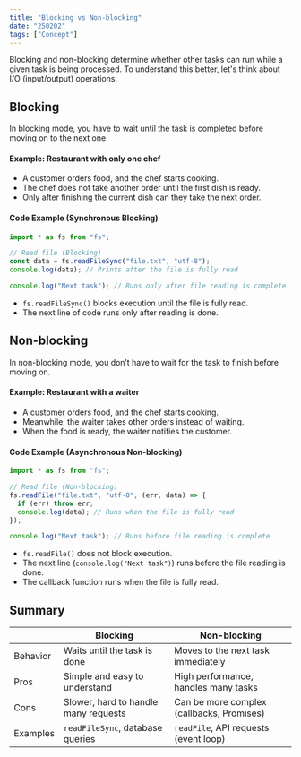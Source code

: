 ```yaml
---
title: "Blocking vs Non-blocking"
date: "250202"
tags: ["Concept"]
---
```


Blocking and non-blocking determine whether other tasks can run while a given task is being processed.
To understand this better, let's think about I/O (input/output) operations.

## Blocking

In blocking mode, you have to wait until the task is completed before moving on to the next one.

#### Example: Restaurant with only one chef

- A customer orders food, and the chef starts cooking.
- The chef does not take another order until the first dish is ready.
- Only after finishing the current dish can they take the next order.

#### Code Example (Synchronous Blocking)

```typescript
import * as fs from "fs";

// Read file (Blocking)
const data = fs.readFileSync("file.txt", "utf-8");
console.log(data); // Prints after the file is fully read

console.log("Next task"); // Runs only after file reading is complete
```

- `fs.readFileSync()` blocks execution until the file is fully read.
- The next line of code runs only after reading is done.

## Non-blocking

In non-blocking mode, you don’t have to wait for the task to finish before moving on.

#### Example: Restaurant with a waiter

- A customer orders food, and the chef starts cooking.
- Meanwhile, the waiter takes other orders instead of waiting.
- When the food is ready, the waiter notifies the customer.

#### Code Example (Asynchronous Non-blocking)

```typescript
import * as fs from "fs";

// Read file (Non-blocking)
fs.readFile("file.txt", "utf-8", (err, data) => {
  if (err) throw err;
  console.log(data); // Runs when the file is fully read
});

console.log("Next task"); // Runs before file reading is complete
```

- `fs.readFile()` does not block execution.
- The next line (`console.log("Next task")`) runs before the file reading is done.
- The callback function runs when the file is fully read.

## Summary

|          | Blocking                             | Non-blocking                              |
| -------- | ------------------------------------ | ----------------------------------------- |
| Behavior | Waits until the task is done         | Moves to the next task immediately        |
| Pros     | Simple and easy to understand        | High performance, handles many tasks      |
| Cons     | Slower, hard to handle many requests | Can be more complex (callbacks, Promises) |
| Examples | `readFileSync`, database queries     | `readFile`, API requests (event loop)     |
